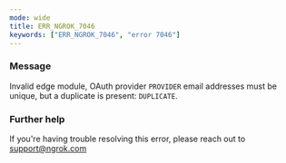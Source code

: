 ```yaml
---
mode: wide
title: ERR_NGROK_7046
keywords: ["ERR_NGROK_7046", "error 7046"]
---
```



### Message

Invalid edge module, OAuth provider `PROVIDER` email addresses must be unique, but a duplicate is present: `DUPLICATE`.

<ErrorDetails />

### Further help

If you're having trouble resolving this error, please reach out to [support@ngrok.com](mailto:support@ngrok.com?subject=Help%20with%20ERR_NGROK_7046)
